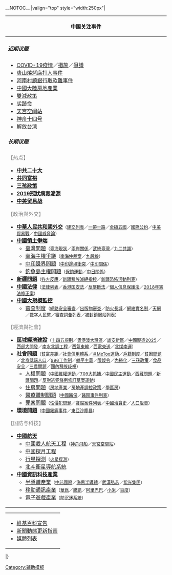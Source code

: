__NOTOC__
|valign="top" style="width:250px"|

{{Portal:中國大陸新聞動態/Calendar}}
{| class="infobox" width="250" style="border:2px solid #cedff2;"
|- style="font-size: 120%; background-color: #ffcc00; padding-top: 5px; padding-bottom: 5px"
!中国关注事件 
|- style="background-color: #f5faff;"
|
===== 近期议题 =====
*[[2019冠狀病毒病中國大陸疫情|COVID-19疫情]]／[[2019冠狀病毒病中國大陸疫區封鎖措施|措施]]／[[2019冠狀病毒病中國大陸疫情相關爭議|爭議]]
*[[2022年唐山燒烤店打人事件|唐山燒烤店打人事件]]
*[[2022年河南多家村鎮銀行取款難事件|河南村鎮銀行取款難事件]]
*[[中國大陸房地產業|中國大陸房地產業]]
*[[雙減政策|雙減政策]]
*[[劣跡令|劣跡令]]
*[[天宫空间站|天宫空间站]]
*[[神舟十四号|神舟十四号]]
*[[解放台湾|解放台湾]]

===== 长期议题 =====

;<span style="color: #808080;">【热点】</span>
*[[中国共产党第二十次全国代表大会|'''中共二十大''']]
*'''[[共同富裕|共同富裕]]'''
*'''[[三孩政策|三孩政策]]'''
*[[嚴重急性呼吸道症候群冠狀病毒2型流行病學溯源|'''2019冠狀病毒溯源''']]
*'''[[中美贸易战|中美贸易战]]'''

;<span style="color: #808080;">【政治與外交】</span>
*'''[[中華人民共和國外交|中華人民共和國外交]]'''<small>（[[中華人民共和國建交列表|建交列表]]／[[一帶一路|一帶一路]]／[[金磚五國|金磚五國]]／[[中華人民共和國參加的國際公約|國際公約]]／[[中美貿易戰|中美貿易戰]]／[[中國威脅論|中國威脅論]]）</small>
*'''[[中國領土爭端|中國領土爭端]]'''
**[[臺灣問題|臺灣問題]]<small>（[[臺海現狀|臺海現狀]]／[[兩岸關係|兩岸關係]]／[[武統臺灣|武統臺灣]]／[[九二共識|九二共識]]）</small>
**[[南海主權爭議|南海主權爭議]]<small>（[[南海仲裁案|南海仲裁案]]／[[九段線|九段線]]）</small>
**[[中印邊界問題|中印邊界問題]]<small>（[[中印邊境衝突|中印邊境衝突]]／[[中國－印度關係|中印關係]]）</small>
**[[钓鱼岛及其附属岛屿主权问题|釣魚島主權問題]]<small>（[[保釣運動|保釣運動]]／[[中國－日本關係|中日關係]]）</small>
*[[新疆再教育營|'''新疆問題''']]<small>（[[對於新疆再教育營的反應|各方反應]]／[[新疆種族滅絕指控|新疆種族滅絕指控]]／[[新疆恐怖活動列表|新疆恐怖活動列表]]）</small>
*'''[[中國法律|中國法律]]'''<small>（[[中華人民共和國法律列表|法律列表]]／[[全国人民代表大会关于建立健全香港特别行政区维护国家安全的法律制度和执行机制的决定|香港国安法]]／[[中華人民共和國反壟斷法|反壟斷法]]／[[個人信息保護法|個人信息保護法]]／[[中華人民共和國憲法修正案_(2018年)|2018年憲法修正案]]）</small>
*[[中華人民共和國大規模監控|'''中國大規模監控''']]
**[[審查制度|審查制度]]<small>（[[中華人民共和國網路安全審查制度|網路安全審查]]／[[中華人民共和國出版物審查制度|出版物審查]]／[[防火長城|防火長城]]／[[中國網絡實名制|網絡實名制]]／[[天網_(中國)|天網]]／[[數字人民幣|數字人民幣]]／[[中華人民共和國審查詞彙列表|審查詞彙列表]]／[[中華人民共和國被封鎖網站列表|被封鎖網站列表]]）</small>

;<span style="color: #808080;">【經濟與社會】</span>
*[[中華人民共和國經濟|'''區域經濟建設''']]<small>（[[十四五規劃|十四五規劃]]／[[粵港澳大灣區|粵港澳大灣區]]／[[雄安新區|雄安新區]]／[[中國製造2025|中國製造2025]]／[[西部大開發|西部大開發]]／[[南水北調工程|南水北調工程]]／[[西氣東輸|西氣東輸]]／[[西電東送|西電東送]]／[[北煤南運|北煤南運]]）</small>
*[[中華人民共和國社會問題|'''社會問題''']]<small>（[[中華人民共和國貧富不均|貧富差距]]／[[社會信用體系|社會信用體系]]／[[＃MeToo_(中國大陸)|＃MeToo運動]]／[[中華人民共和國戶籍制度|戶籍制度]]／[[中華人民共和國貧困問題|貧困問題]]／[[北京低端人口|北京低端人口]]／[[996工作制|996工作制]]／[[躺平主義|躺平主義]]／[[限娛令|限娛令]]／[[內捲化|內捲化]]／[[三孩政策|三孩政策]]／[[中華人民共和國食品安全|食品安全]]／[[中華人民共和國人口販賣|三農問題]]／[[中國種族歧視問題|國內種族歧視]]）</small>
**[[中华人民共和国人权|人權問題]]<small>（[[中國維權運動|中國維權運動]]／[[中國709維權律師大抓捕事件|709大抓捕]]／[[中華人民共和國民主運動|中國民主運動]]／[[西藏問題|西藏問題]]／[[新疆再教育營|新疆問題]]／[[反對逃犯條例修訂草案運動|反對逃犯條例修訂草案運動]]）</small>
**[[中國住房問題|住房問題]]<small>（[[中國大陸房地產業|房地產業]]／[[中國大陸房地產調控政策|房地產調控政策]]／[[學區房|學區房]]）</small>
**[[中華人民共和國醫療體制改革|醫療體制問題]]<small>（[[中國醫療保障|中國醫保]]／[[中國傷醫事件列表|醫鬧事件列表]]）</small>
**[[中華人民共和國罪案問題|罪案問題]]<small>（[[中國大陸性侵犯問題|性侵犯問題]]／[[中華人民共和國腐敗案件列表|貪腐案件列表]]／[[中國治貪史|中國治貪史]]／[[中華人民共和國人口販賣|人口販賣]]）</small>
*[[中華人民共和國環境污染與治理|'''環境問題''']]<small>（[[中國霧霾事件|中國霧霾事件]]／[[蒙古高原沙塵暴|東亞沙塵暴]]）</small>

;<span style="color: #808080;"> 【国防与科技】</span>
*[[中華人民共和國航天|'''中國航天''']]
**[[中國載人航天工程|中國載人航天工程]]<small>（[[神舟飛船|神舟飛船]]／[[天宮空間站|天宮空間站]]）</small>
**[[中國探月工程|中國探月工程]]
**[[中國行星探測工程|行星探測]]<small>（[[中國火星探測任務|火星探測]]）</small>
**[[北斗衛星導航系統|北斗衛星導航系統]]
*[[中華人民共和國資訊科技產業|'''中國資訊科技產業''']]
**[[半導體產業|半導體產業]]<small>（[[中芯國際|中芯國際]]／[[海思半導體|海思半導體]]／[[武漢弘芯|武漢弘芯]]／[[紫光集團|紫光集團]]）</small>
**[[中華人民共和國移動通訊產業|移動通訊產業]]<small>（[[華爲|華爲]]／[[騰訊|騰訊]]／[[阿里巴巴集團|阿里巴巴]]／[[小米集團|小米]]／[[百度|百度]]）</small>
**[[中國電子遊戲產業|電子遊戲產業]]<small>（[[網路遊戲防沉迷系統|防沉迷系統]]）</small>
|}

{|class="infobox" width="250" style="border:2px solid #cedff2;"
|-style="margin:0px; padding:2px 0px; width:100%; background-color:white"
|
*[[Wikipedia:宣告|維基百科宣告]]
*[[Wikipedia:新闻动态更新指南|新聞動態更新指南]]
*[[Wikipedia:媒體列表|媒體列表]]
|}
|}
<noinclude>[[Category:辅助模板|Category:辅助模板]]</noinclude>